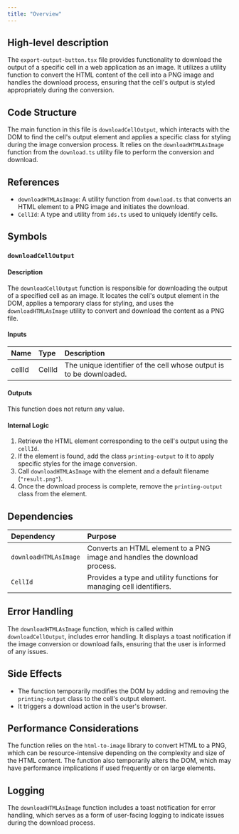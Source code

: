 ```yaml
---
title: "Overview"
---
```


## High-level description

The `export-output-button.tsx` file provides functionality to download the output of a specific cell in a web application as an image. It utilizes a utility function to convert the HTML content of the cell into a PNG image and handles the download process, ensuring that the cell's output is styled appropriately during the conversion.

## Code Structure

The main function in this file is `downloadCellOutput`, which interacts with the DOM to find the cell's output element and applies a specific class for styling during the image conversion process. It relies on the `downloadHTMLAsImage` function from the `download.ts` utility file to perform the conversion and download.

## References

- `downloadHTMLAsImage`: A utility function from `download.ts` that converts an HTML element to a PNG image and initiates the download.
- `CellId`: A type and utility from `ids.ts` used to uniquely identify cells.

## Symbols

### `downloadCellOutput`
#### Description
The `downloadCellOutput` function is responsible for downloading the output of a specified cell as an image. It locates the cell's output element in the DOM, applies a temporary class for styling, and uses the `downloadHTMLAsImage` utility to convert and download the content as a PNG file.

#### Inputs
| Name   | Type   | Description                  |
|:-------|:-------|:-----------------------------|
| cellId | CellId | The unique identifier of the cell whose output is to be downloaded. |

#### Outputs
This function does not return any value.

#### Internal Logic
1. Retrieve the HTML element corresponding to the cell's output using the `cellId`.
2. If the element is found, add the class `printing-output` to it to apply specific styles for the image conversion.
3. Call `downloadHTMLAsImage` with the element and a default filename (`"result.png"`).
4. Once the download process is complete, remove the `printing-output` class from the element.

## Dependencies

| Dependency | Purpose |
|:-----------|:--------|
| `downloadHTMLAsImage` | Converts an HTML element to a PNG image and handles the download process. |
| `CellId` | Provides a type and utility functions for managing cell identifiers. |

## Error Handling

The `downloadHTMLAsImage` function, which is called within `downloadCellOutput`, includes error handling. It displays a toast notification if the image conversion or download fails, ensuring that the user is informed of any issues.

## Side Effects

- The function temporarily modifies the DOM by adding and removing the `printing-output` class to the cell's output element.
- It triggers a download action in the user's browser.

## Performance Considerations

The function relies on the `html-to-image` library to convert HTML to a PNG, which can be resource-intensive depending on the complexity and size of the HTML content. The function also temporarily alters the DOM, which may have performance implications if used frequently or on large elements.

## Logging

The `downloadHTMLAsImage` function includes a toast notification for error handling, which serves as a form of user-facing logging to indicate issues during the download process.